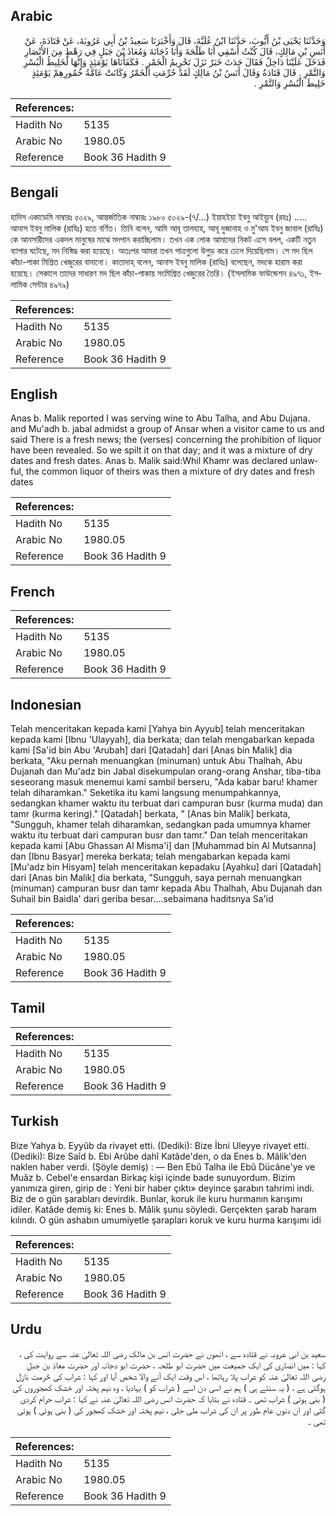 ## Arabic


<div dir="rtl" lang="ar" style={{fontSize:'larger',backgroundColor:'#f8f9fa',padding:20}}>
وَحَدَّثَنَا يَحْيَى بْنُ أَيُّوبَ، حَدَّثَنَا ابْنُ عُلَيَّةَ، قَالَ وَأَخْبَرَنَا سَعِيدُ بْنُ أَبِي عَرُوبَةَ، عَنْ قَتَادَةَ، عَنْ أَنَسِ بْنِ مَالِكٍ، قَالَ كُنْتُ أَسْقِي أَبَا طَلْحَةَ وَأَبَا دُجَانَةَ وَمُعَاذَ بْنَ جَبَلٍ فِي رَهْطٍ مِنَ الأَنْصَارِ فَدَخَلَ عَلَيْنَا دَاخِلٌ فَقَالَ حَدَثَ خَبَرٌ نَزَلَ تَحْرِيمُ الْخَمْرِ ‏.‏ فَكَفَأْنَاهَا يَوْمَئِذٍ وَإِنَّهَا لَخَلِيطُ الْبُسْرِ وَالتَّمْرِ ‏.‏ قَالَ قَتَادَةُ وَقَالَ أَنَسُ بْنُ مَالِكٍ لَقَدْ حُرِّمَتِ الْخَمْرُ وَكَانَتْ عَامَّةُ خُمُورِهِمْ يَوْمَئِذٍ خَلِيطَ الْبُسْرِ وَالتَّمْرِ ‏.‏
</div>
<div style={{backgroundColor:'#f8f9fa',padding:20, marginBottom: 10}}><table> <thead> <tr> <th>References:</th> <th></th> </tr> </thead> <tbody><tr><td>Hadith No</td><td>5135</td></tr><tr><td>Arabic No</td><td>1980.05</td></tr><tr><td>Reference</td><td>Book 36 Hadith 9</td></tr></tbody></table></div>

## Bengali


<div dir="ltr" lang="bn" style={{fontSize:'larger',backgroundColor:'#f8f9fa',padding:20}}>
হাদিস একাডেমি নাম্বারঃ ৫০২৯, আন্তর্জাতিক নাম্বারঃ ১৯৮০ ৫০২৯-(৭/...) ইয়াহইয়া ইবনু আইয়্যুব (রহঃ) ..... আনাস ইবনু মালিক (রাযিঃ) হতে বর্ণিত। তিনি বলেন, আমি আবূ তালহাহ, আবূ দুজানাহ ও মু'আয ইবনু জাবাল (রাযিঃ) কে আনসারীদের একদল মানুষের মাঝে মদপান করাচ্ছিলাম। তখন এক লোক আমাদের নিকট এসে বলল, একটি নতুন ব্যাপার ঘটেছে, মদ নিষিদ্ধ করা হয়েছে। অতঃপর আমরা তখন পাত্রগুলো উপুড় করে ঢেলে দিয়েছিলাম। সে মদ ছিল কাঁচা-পাকা মিশ্ৰিত খেজুরের বানানো। কাতাদাহ্ বলেন, আনাস ইবনু মালিক (রাযিঃ) বলেছেন, মদকে হারাম করা হয়েছে। সেকালে তাদের সাধারণ মদ ছিল কাঁচা-পাকায় সংমিশ্রিত খেজুরের তৈরি। (ইসলামিক ফাউন্ডেশন ৪৯৭১, ইসলামিক সেন্টার ৪৯৭৯)
</div>
<div style={{backgroundColor:'#f8f9fa',padding:20, marginBottom: 10}}><table> <thead> <tr> <th>References:</th> <th></th> </tr> </thead> <tbody><tr><td>Hadith No</td><td>5135</td></tr><tr><td>Arabic No</td><td>1980.05</td></tr><tr><td>Reference</td><td>Book 36 Hadith 9</td></tr></tbody></table></div>

## English


<div dir="ltr" lang="en" style={{fontSize:'larger',backgroundColor:'#f8f9fa',padding:20}}>
Anas b. Malik reported I was serving wine to Abu Talha, and Abu Dujana. and Mu'adh b. jabal admidst a group of Ansar when a visitor came to us and said There is a fresh news; the (verses) concerning the prohibition of liquor have been revealed. So we spilt it on that day; and it was a mixture of dry dates and fresh dates. Anas b. Malik said:Whil Khamr was declared unlawful, the common liquor of theirs was then a mixture of dry dates and fresh dates
</div>
<div style={{backgroundColor:'#f8f9fa',padding:20, marginBottom: 10}}><table> <thead> <tr> <th>References:</th> <th></th> </tr> </thead> <tbody><tr><td>Hadith No</td><td>5135</td></tr><tr><td>Arabic No</td><td>1980.05</td></tr><tr><td>Reference</td><td>Book 36 Hadith 9</td></tr></tbody></table></div>

## French


<div dir="ltr" lang="fr" style={{fontSize:'larger',backgroundColor:'#f8f9fa',padding:20}}>

</div>
<div style={{backgroundColor:'#f8f9fa',padding:20, marginBottom: 10}}><table> <thead> <tr> <th>References:</th> <th></th> </tr> </thead> <tbody><tr><td>Hadith No</td><td>5135</td></tr><tr><td>Arabic No</td><td>1980.05</td></tr><tr><td>Reference</td><td>Book 36 Hadith 9</td></tr></tbody></table></div>

## Indonesian


<div dir="ltr" lang="id" style={{fontSize:'larger',backgroundColor:'#f8f9fa',padding:20}}>
Telah menceritakan kepada kami [Yahya bin Ayyub] telah menceritakan kepada kami [Ibnu 'Ulayyah], dia berkata; dan telah mengabarkan kepada kami [Sa'id bin Abu 'Arubah] dari [Qatadah] dari [Anas bin Malik] dia berkata, "Aku pernah menuangkan (minuman) untuk Abu Thalhah, Abu Dujanah dan Mu'adz bin Jabal disekumpulan orang-orang Anshar, tiba-tiba seseorang masuk menemui kami sambil berseru, "Ada kabar baru! khamer telah diharamkan." Seketika itu kami langsung menumpahkannya, sedangkan khamer waktu itu terbuat dari campuran busr (kurma muda) dan tamr (kurma kering)." [Qatadah] berkata, " [Anas bin Malik] berkata, "Sungguh, khamer telah diharamkan, sedangkan pada umumnya khamer waktu itu terbuat dari campuran busr dan tamr." Dan telah menceritakan kepada kami [Abu Ghassan Al Misma'i] dan [Muhammad bin Al Mutsanna] dan [Ibnu Basyar] mereka berkata; telah mengabarkan kepada kami [Mu'adz bin Hisyam] telah menceritakan kepadaku [Ayahku] dari [Qatadah] dari [Anas bin Malik] dia berkata, "Sungguh, saya pernah menuangkan (minuman) campuran busr dan tamr kepada Abu Thalhah, Abu Dujanah dan Suhail bin Baidla' dari geriba besar....sebaimana haditsnya Sa'id
</div>
<div style={{backgroundColor:'#f8f9fa',padding:20, marginBottom: 10}}><table> <thead> <tr> <th>References:</th> <th></th> </tr> </thead> <tbody><tr><td>Hadith No</td><td>5135</td></tr><tr><td>Arabic No</td><td>1980.05</td></tr><tr><td>Reference</td><td>Book 36 Hadith 9</td></tr></tbody></table></div>

## Tamil


<div dir="ltr" lang="ta" style={{fontSize:'larger',backgroundColor:'#f8f9fa',padding:20}}>

</div>
<div style={{backgroundColor:'#f8f9fa',padding:20, marginBottom: 10}}><table> <thead> <tr> <th>References:</th> <th></th> </tr> </thead> <tbody><tr><td>Hadith No</td><td>5135</td></tr><tr><td>Arabic No</td><td>1980.05</td></tr><tr><td>Reference</td><td>Book 36 Hadith 9</td></tr></tbody></table></div>

## Turkish


<div dir="ltr" lang="tr" style={{fontSize:'larger',backgroundColor:'#f8f9fa',padding:20}}>
Bize Yahya b. Eyyûb da rivayet etti. (Dediki): Bize İbni Uleyye rivayet etti. (Dediki): Bize Saîd b. Ebi Arûbe dahî Katâde'den, o da Enes b. Mâlik'den naklen haber verdi. (Şöyle demiş) : — Ben Ebû Talha ile Ebû Dücâne'ye ve Muâz b. Cebel'e ensardan Birkaç kişi içinde bade sunuyordum. Bizim yanımıza giren, girip de : Yeni bir haber çıktı» deyince şarabın tahrimi indi. Biz de o gün şarabları devirdik. Bunlar, koruk ile kuru hurmanın karışımı idiler. Katâde demiş ki: Enes b. Mâlik şunu söyledi. Gerçekten şarab haram kılındı. O gün ashabın umumiyetle şarapları koruk ve kuru hurma karışımı idi
</div>
<div style={{backgroundColor:'#f8f9fa',padding:20, marginBottom: 10}}><table> <thead> <tr> <th>References:</th> <th></th> </tr> </thead> <tbody><tr><td>Hadith No</td><td>5135</td></tr><tr><td>Arabic No</td><td>1980.05</td></tr><tr><td>Reference</td><td>Book 36 Hadith 9</td></tr></tbody></table></div>

## Urdu


<div dir="rtl" lang="ur" style={{fontSize:'larger',backgroundColor:'#f8f9fa',padding:20}}>
سعید بن ابی عروبہ نے قتادہ سے ، انھوں نے حضرت انس بن مالک رضی اللہ تعالیٰ عنہ سے روایت کی ، کہا : میں انصاری کی ایک جمیعت میں حضرت ابو طلحہ ، حضرت ابو دجانہ اور حضرت معاذ بن جبل رضی اللہ تعالیٰ عنہ کو شراب پلا رہاتھا ، اس وقت ایک آنے والا شخص آیا اور کہا : شراب کی حُرمت نازل ہوگئی ہے ، ( یہ سنتے ہی ) ہم نے اسی دن اسے ( شراب کو ) بہادیا ، وہ نیم پختہ اور خشک کھجوروں کی ( بنی ہوئی ) شراب تھی ۔ قتادہ نے بتایا کہ حضرت انس رضی اللہ تعالیٰ عنہ نے کہا : شراب حرام کردی گئی اور ان دنوں عام طور پر ان کی شراب ملی جلی ، نیم پختہ اور خشک کھجور کی ( بنی ہوئی ) ہوتی تھی ۔
</div>
<div style={{backgroundColor:'#f8f9fa',padding:20, marginBottom: 10}}><table> <thead> <tr> <th>References:</th> <th></th> </tr> </thead> <tbody><tr><td>Hadith No</td><td>5135</td></tr><tr><td>Arabic No</td><td>1980.05</td></tr><tr><td>Reference</td><td>Book 36 Hadith 9</td></tr></tbody></table></div>